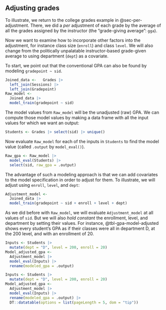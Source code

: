 <!-- Topic12-01 -->
::: {.callout-note collapse="true" #enr-12-01}
## Adjusting grades

To illustrate, we return to the college grades example in @sec-per-adjustment. There, we did a *per* adjustment of each grade by the average of all the grades assigned by the instructor (the "grade-giving average": `gga`). 

Now we want to examine how to incorporate other factors into the adjustment, for instance class size (`enroll`) and class `level`. We will also change from the politically unpalatable instructor-based grade-given average to using department (`dept`) as a covariate.

To start, we point out that the conventional GPA can also be found by modeling `gradepoint ~ sid`. 

```r
Joined_data <-   Grades |> 
  left_join(Sessions) |>
  left_join(Gradepoint) 
Raw_model <- 
  Joined_data |> 
  model_train(gradepoint ~ sid)
```

The model values from `Raw_model` will be the unadjusted (raw) GPA. We can compute those model values by making a data frame with all the input values for which we want an output:

```r
Students <- Grades |> select(sid) |> unique()
```

Now evaluate `Raw_model` for each of the inputs in `Students` to find the model value (called `.output` by `model_eval()`).

```r
Raw_gpa <- Raw_model |>
  model_eval(Students) |>
  select(sid, raw_gpa = .output)
```

The advantage of such a modeling approach is that we can add covariates to the model specification in order to adjust for them. To illustrate, we will adjust using `enroll`, `level`, and `dept`:

```r
Adjustment_model <-
  Joined_data |>
  model_train(gradepoint ~ sid + enroll + level + dept)
```  

As we did before with `Raw_model`, we will evaluate `Adjustment_model` at all values of `sid`. But we will also *hold constant* the enrollment, level, and department by setting their values. For instance, @tbl-gpa-model-adjusted shows every student's GPA as if their classes were all in department D, at the 200 level, and with an enrollment of 20.

::: {#tbl-gpa-model-adjusted}
```r
Inputs <- Students |>
  mutate(dept = "D", level = 200, enroll = 20)
Model_adjusted_gpa <-
  Adjustment_model |>
  model_eval(Inputs) |>
  rename(modeled_gpa = .output)
```

```r
Inputs <- Students |>
  mutate(dept = "D", level = 200, enroll = 20)
Model_adjusted_gpa <-
  Adjustment_model |>
  model_eval(Inputs) |>
  rename(modeled_gpa = .output) |>
  DT::datatable(options = list(pageLength = 5, dom = "tip"))
```
:::

:::
